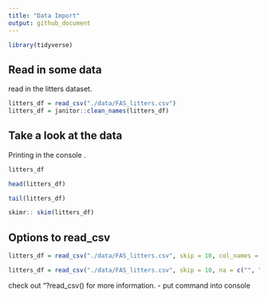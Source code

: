 ```yaml
---
title: "Data Import"
output: github_document
---
```


```r
library(tidyverse)
```

## Read in some data 

read in the litters dataset.

```r
litters_df = read_csv("./data/FAS_litters.csv")
litters_df = janitor::clean_names(litters_df)
```


## Take a look at the data 

Printing in the console .
```r
litters_df
```

```r
head(litters_df)
```

```r
tail(litters_df)
```

```r
skimr:: skim(litters_df)
```

## Options to read_csv

```r
litters_df = read_csv("./data/FAS_litters.csv", skip = 10, col_names = FALSE)
```

```r
litters_df = read_csv("./data/FAS_litters.csv", skip = 10, na = c("", "NA", ".", 999)
```

check out "?read_csv() for more information.
  - put command into console 



